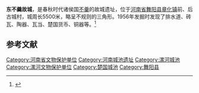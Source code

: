 {{Refimprove|time=2021-02-13T21:16:58+00:00}}
{{文物保护单位
| 级别 = 省级
| 省区市 = 河南省
| 图片 = 
| 名称 = 东不羹故城
| 编号 = 3-171
| 分类 = 古遗址
| 时代 = 东周
| 所在 = [[河南省|河南省]][[舞阳县|舞阳县]][[章化镇|章化镇]]前、后古城村
| 登录 = 2000年9月25日
}}
'''东不羹故城'''，是春秋时代诸侯国[[不羹|不羹]]的故城遗址，位于[[河南省|河南省]][[舞阳县|舞阳县]][[章化镇|章化镇]]前、后古城村，城周长5500米，略呈不规则的三角形。1956年发掘时发现了排水道、砖瓦、陶器、瓦当、楚国货币、铜器等。<ref>{{cite book |author1=河南省舞阳县城编纂委员会 |title=舞阳县志 |date=1993年 |publisher=中州古籍出版社 |location=郑州 |pages=373-374页}}</ref>

== 参考文献 ==
{{reflist}}

{{文物保护单位小作品}}
[[Category:河南省文物保护单位|Category:河南省文物保护单位]]
[[Category:河南城池遗址|Category:河南城池遗址]]
[[Category:漯河城池|Category:漯河城池]]
[[Category:漯河文物保护单位|Category:漯河文物保护单位]]
[[Category:楚国城池|Category:楚国城池]]
[[Category:舞阳县|Category:舞阳县]]